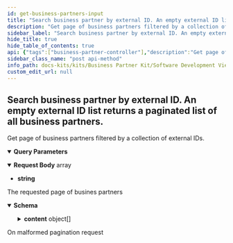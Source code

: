 ```yaml
---
id: get-business-partners-input
title: "Search business partner by external ID. An empty external ID list returns a paginated list of all business partners."
description: "Get page of business partners filtered by a collection of external IDs."
sidebar_label: "Search business partner by external ID. An empty external ID list returns a paginated list of all business partners."
hide_title: true
hide_table_of_contents: true
api: {"tags":["business-partner-controller"],"description":"Get page of business partners filtered by a collection of external IDs.","operationId":"getBusinessPartnersInput","parameters":[{"name":"page","in":"query","description":"Number of page to get results from","required":false,"schema":{"minimum":0,"type":"string","default":"0"}},{"name":"size","in":"query","description":"Size of each page","required":false,"schema":{"maximum":100,"minimum":0,"type":"string","default":"10"}}],"requestBody":{"content":{"application/json":{"schema":{"type":"array","items":{"type":"string"}}}}},"responses":{"200":{"description":"The requested page of busines partners","content":{"application/json":{"schema":{"required":["content","contentSize","page","totalElements","totalPages"],"type":"object","properties":{"totalElements":{"type":"integer","description":"Total number of all results in all pages","format":"int64"},"totalPages":{"type":"integer","description":"Total number pages","format":"int32"},"page":{"type":"integer","description":"Current page number","format":"int32"},"contentSize":{"type":"integer","description":"Number of results in the page","format":"int32"},"content":{"type":"array","description":"Collection of results in the page","items":{"required":["address","bpnA","bpnL","createdAt","externalId","identifiers","isOwnCompanyData","legalEntity","nameParts","postalAddress","roles","site","states","updatedAt"],"type":"object","properties":{"externalId":{"type":"string","description":"The identifier which uniquely identifies (in the internal system landscape of the sharing member) the business partner."},"nameParts":{"type":"array","description":"The list of name parts to accommodate the different number of name fields in different systems.","items":{"type":"string"}},"identifiers":{"type":"array","description":"The list of identifiers of the business partner. Sorted and duplicates removed by the service.","items":{"type":"object","properties":{"type":{"type":"string","description":"The type of the identifier."},"value":{"type":"string","description":"The value of the identifier like “DE123465789."},"issuingBody":{"type":"string","description":"The name of the official register, where the identifier is registered. For example, a Handelsregisternummer in Germany is only valid with its corresponding Registergericht and Registerart."}}}},"states":{"type":"array","description":"The list of (temporary) states of the business partner. Sorted and duplicates removed by the service.","items":{"type":"object","properties":{"validFrom":{"type":"string","description":"Date since when the status is/was valid.","format":"date-time"},"validTo":{"type":"string","description":"Date until the status was valid, if applicable.","format":"date-time"},"type":{"type":"string","description":"The type of this specified status.","enum":["ACTIVE","INACTIVE"]}}}},"roles":{"type":"array","description":"One or more of the roles, the business partner assumes with respect to the sharing member: Supplier, Customer. Sorted and duplicates removed by the service.","items":{"type":"string","enum":["SUPPLIER","CUSTOMER","ONE_TIME_SUPPLIER","ONE_TIME_CUSTOMER"]}},"isOwnCompanyData":{"type":"boolean","description":"Indicates whether the sharing member claims (in the initial upload) the business partner to belong to the company data of the sharing member."},"legalEntity":{"required":["classifications"],"type":"object","properties":{"legalEntityBpn":{"type":"string","description":"The BPNL of the legal entity, on which the business partner provides a view."},"legalName":{"type":"string","description":"The name of the legal entity, on which the business partner provides a view, according to official registers."},"shortName":{"type":"string","description":"The abbreviated name of the legal entity, on which the business partner provides a view."},"legalForm":{"type":"string","description":"The legal form of the legal entity, on which the business partner provides a view."},"classifications":{"type":"array","description":"The list of classifications of the business partner, such as a specific industry. Sorted and duplicates removed by the service.","items":{"type":"object","properties":{"type":{"type":"string","description":"Type of classification.","enum":["NACE","NAF","NAICS","SIC"]},"code":{"type":"string","description":"The identifier of the class belonging to the classification."},"value":{"type":"string","description":"The name of the class belonging to the classification."}}}}},"description":"The legal entity, on which the business partner provides a view."},"site":{"type":"object","properties":{"siteBpn":{"type":"string","description":"The BPNS of the site, on which the business partner provides a view."},"name":{"type":"string","description":"The name of the site, on which the business partner provides a view. This is not according to official registers but according to the name the owner chooses."}},"description":"The site, on which the business partner provides a view."},"address":{"required":["alternativePostalAddress","physicalPostalAddress"],"type":"object","properties":{"addressBpn":{"type":"string","description":"The BPNA of the address, on which the business partner provides a view."},"name":{"type":"string","description":"The name of the address, on which the business partner provides a view. This is not according to official registers but according to the name the sharing members agree on, such as the name of a gate or any other additional names that designate the address in common parlance."},"addressType":{"type":"string","description":"One of the address types: Legal Address, Site Main Address, Legal and Site Main Address, Additional Address. ","enum":["LegalAndSiteMainAddress","LegalAddress","SiteMainAddress","AdditionalAddress"]},"physicalPostalAddress":{"type":"object","properties":{"geographicCoordinates":{"required":["latitude","longitude"],"type":"object","properties":{"longitude":{"type":"number","description":"Longitude coordinate","format":"float"},"latitude":{"type":"number","description":"Latitude coordinate","format":"float"},"altitude":{"type":"number","description":"Altitude, if applicable","format":"float"}},"description":"The exact location of the physical postal address in latitude, longitude, and altitude."},"country":{"type":"string","description":"The 2-digit country code of the physical postal address according to ISO 3166-1.","enum":["UNDEFINED","AC","AD","AE","AF","AG","AI","AL","AM","AN","AO","AQ","AR","AS","AT","AU","AW","AX","AZ","BA","BB","BD","BE","BF","BG","BH","BI","BJ","BL","BM","BN","BO","BQ","BR","BS","BT","BU","BV","BW","BY","BZ","CA","CC","CD","CF","CG","CH","CI","CK","CL","CM","CN","CO","CP","CR","CS","CU","CV","CW","CX","CY","CZ","DE","DG","DJ","DK","DM","DO","DZ","EA","EC","EE","EG","EH","ER","ES","ET","EU","EZ","FI","FJ","FK","FM","FO","FR","FX","GA","GB","GD","GE","GF","GG","GH","GI","GL","GM","GN","GP","GQ","GR","GS","GT","GU","GW","GY","HK","HM","HN","HR","HT","HU","IC","ID","IE","IL","IM","IN","IO","IQ","IR","IS","IT","JE","JM","JO","JP","KE","KG","KH","KI","KM","KN","KP","KR","KW","KY","KZ","LA","LB","LC","LI","LK","LR","LS","LT","LU","LV","LY","MA","MC","MD","ME","MF","MG","MH","MK","ML","MM","MN","MO","MP","MQ","MR","MS","MT","MU","MV","MW","MX","MY","MZ","NA","NC","NE","NF","NG","NI","NL","NO","NP","NR","NT","NU","NZ","OM","PA","PE","PF","PG","PH","PK","PL","PM","PN","PR","PS","PT","PW","PY","QA","RE","RO","RS","RU","RW","SA","SB","SC","SD","SE","SF","SG","SH","SI","SJ","SK","SL","SM","SN","SO","SR","SS","ST","SU","SV","SX","SY","SZ","TA","TC","TD","TF","TG","TH","TJ","TK","TL","TM","TN","TO","TP","TR","TT","TV","TW","TZ","UA","UG","UK","UM","US","UY","UZ","VA","VC","VE","VG","VI","VN","VU","WF","WS","XI","XU","XK","YE","YT","YU","ZA","ZM","ZR","ZW"]},"administrativeAreaLevel1":{"type":"string","description":"The 2-digit country subdivision code according to ISO 3166-2, such as a region within a country."},"administrativeAreaLevel2":{"type":"string","description":"The name of the locally regulated secondary country subdivision of the physical postal address, such as county within a country."},"administrativeAreaLevel3":{"type":"string","description":"The name of the locally regulated tertiary country subdivision of the physical address, such as townships within a country."},"postalCode":{"type":"string","description":"The alphanumeric identifier (sometimes including spaces or punctuation) of the physical postal address for the purpose of sorting mail, synonyms:postcode, post code, PIN or ZIP code."},"city":{"type":"string","description":"The name of the city of the physical postal address, synonyms: town, village, municipality."},"district":{"type":"string","description":"The name of the district of the physical postal address which divides the city in several smaller areas."},"street":{"type":"object","properties":{"namePrefix":{"type":"string","description":"The street related information, which is usually printed before the official street name on an address label."},"additionalNamePrefix":{"type":"string","description":"The additional street related information, which is usually printed before the official street name on an address label."},"name":{"type":"string","description":"The name of the street."},"nameSuffix":{"type":"string","description":"The street related information, which is usually printed after the official street name on an address label."},"additionalNameSuffix":{"type":"string","description":"The additional street related information, which is usually printed after the official street name on an address label."},"houseNumber":{"type":"string","description":"The number representing the exact location of a building within the street."},"houseNumberSupplement":{"type":"string"},"milestone":{"type":"string","description":"The number representing the exact location of an addressed object within a street without house numbers, such as within long roads."},"direction":{"type":"string","description":"The cardinal direction describing where the exit to the location of the addressed object on large highways / motorways is located, such as Highway 101 South."}},"description":"The street of the physical postal address, synonyms: road, avenue, lane, boulevard, highway"},"companyPostalCode":{"type":"string","description":"The company postal code of the physical postal address, which is sometimes required for large companies."},"industrialZone":{"type":"string","description":"The industrial zone of the physical postal address, designating an area for industrial development, synonym: industrial area."},"building":{"type":"string","description":"The alphanumeric identifier of the building addressed by the physical postal address."},"floor":{"type":"string","description":"The number of a floor in the building addressed by the physical postal address, synonym: level."},"door":{"type":"string","description":"The number of a door in the building on the respective floor addressed by the physical postal address, synonyms: room, suite."}},"description":"A physical postal address describes the physical location of an office, warehouse, gate, etc."},"alternativePostalAddress":{"type":"object","properties":{"geographicCoordinates":{"required":["latitude","longitude"],"type":"object","properties":{"longitude":{"type":"number","description":"Longitude coordinate","format":"float"},"latitude":{"type":"number","description":"Latitude coordinate","format":"float"},"altitude":{"type":"number","description":"Altitude, if applicable","format":"float"}},"description":"The exact location of the physical postal address in latitude, longitude, and altitude."},"country":{"type":"string","description":"The 2-digit country code of the physical postal address according to ISO 3166-1.","enum":["UNDEFINED","AC","AD","AE","AF","AG","AI","AL","AM","AN","AO","AQ","AR","AS","AT","AU","AW","AX","AZ","BA","BB","BD","BE","BF","BG","BH","BI","BJ","BL","BM","BN","BO","BQ","BR","BS","BT","BU","BV","BW","BY","BZ","CA","CC","CD","CF","CG","CH","CI","CK","CL","CM","CN","CO","CP","CR","CS","CU","CV","CW","CX","CY","CZ","DE","DG","DJ","DK","DM","DO","DZ","EA","EC","EE","EG","EH","ER","ES","ET","EU","EZ","FI","FJ","FK","FM","FO","FR","FX","GA","GB","GD","GE","GF","GG","GH","GI","GL","GM","GN","GP","GQ","GR","GS","GT","GU","GW","GY","HK","HM","HN","HR","HT","HU","IC","ID","IE","IL","IM","IN","IO","IQ","IR","IS","IT","JE","JM","JO","JP","KE","KG","KH","KI","KM","KN","KP","KR","KW","KY","KZ","LA","LB","LC","LI","LK","LR","LS","LT","LU","LV","LY","MA","MC","MD","ME","MF","MG","MH","MK","ML","MM","MN","MO","MP","MQ","MR","MS","MT","MU","MV","MW","MX","MY","MZ","NA","NC","NE","NF","NG","NI","NL","NO","NP","NR","NT","NU","NZ","OM","PA","PE","PF","PG","PH","PK","PL","PM","PN","PR","PS","PT","PW","PY","QA","RE","RO","RS","RU","RW","SA","SB","SC","SD","SE","SF","SG","SH","SI","SJ","SK","SL","SM","SN","SO","SR","SS","ST","SU","SV","SX","SY","SZ","TA","TC","TD","TF","TG","TH","TJ","TK","TL","TM","TN","TO","TP","TR","TT","TV","TW","TZ","UA","UG","UK","UM","US","UY","UZ","VA","VC","VE","VG","VI","VN","VU","WF","WS","XI","XU","XK","YE","YT","YU","ZA","ZM","ZR","ZW"]},"administrativeAreaLevel1":{"type":"string","description":"The 2-digit country subdivision code according to ISO 3166-2, such as a region within a country."},"postalCode":{"type":"string","description":"The alphanumeric identifier (sometimes including spaces or punctuation) of the physical postal address for the purpose of sorting mail, synonyms:postcode, post code, PIN or ZIP code."},"city":{"type":"string","description":"The name of the city of the physical postal address, synonyms: town, village, municipality."},"deliveryServiceType":{"type":"string","description":"One of the alternative postal address types: P.O. box, private bag, boite postale.","enum":["PO_BOX","PRIVATE_BAG","BOITE_POSTALE"]},"deliveryServiceQualifier":{"type":"string","description":"The qualifier uniquely identifying the delivery service endpoint of the alternative postal address in conjunction with the delivery service number. In some countries for example, entering a P.O. box number, postal code and city is not sufficient to uniquely identify a P.O. box, because the same P.O. box number is assigned multiple times in some cities."},"deliveryServiceNumber":{"type":"string","description":"The number indicating the delivery service endpoint of the alternative postal address to which the delivery is to be delivered, such as a P.O. box number or a private bag number."}},"description":"An alternative postal address describes an alternative way of delivery for example if the goods are to be picked up somewhere else."}},"description":"The address, on which the business partner provides a view. "},"createdAt":{"type":"string","description":"The date when the data record has been created.","format":"date-time"},"updatedAt":{"type":"string","description":"The date when the data record has been last updated.","format":"date-time"}},"description":"Generic business partner with external id"}}},"description":"Paginated collection of results"}}}},"400":{"description":"On malformed pagination request"}},"method":"post","path":"/api/catena/input/business-partners/search","servers":[{"url":"http://localhost:8081","description":"Generated server url"}],"jsonRequestBodyExample":["string"],"info":{"title":"Business Partner Data Management Gate","description":"A gate for a member to share business partner data with CatenaX","version":"5.0.1-SNAPSHOT"},"postman":{"name":"Search business partner by external ID. An empty external ID list returns a paginated list of all business partners.","description":{"content":"Get page of business partners filtered by a collection of external IDs.","type":"text/plain"},"url":{"path":["api","catena","input","business-partners","search"],"host":["{{baseUrl}}"],"query":[{"disabled":false,"description":{"content":"Number of page to get results from","type":"text/plain"},"key":"page","value":""},{"disabled":false,"description":{"content":"Size of each page","type":"text/plain"},"key":"size","value":""}],"variable":[]},"header":[{"key":"Content-Type","value":"application/json"},{"key":"Accept","value":"application/json"}],"method":"POST","body":{"mode":"raw","raw":"\"\"","options":{"raw":{"language":"json"}}}}}
sidebar_class_name: "post api-method"
info_path: docs-kits/kits/Business Partner Kit/Software Development View/Gate Api/business-partner-data-management-gate
custom_edit_url: null
---
```



## Search business partner by external ID. An empty external ID list returns a paginated list of all business partners.



Get page of business partners filtered by a collection of external IDs.

<details style={{"marginBottom":"1rem"}} data-collapsed={false} open={true}><summary style={{}}><strong>Query Parameters</strong></summary><div><ul><ParamsItem className={"paramsItem"} param={{"name":"page","in":"query","description":"Number of page to get results from","required":false,"schema":{"minimum":0,"type":"string","default":"0"}}}></ParamsItem><ParamsItem className={"paramsItem"} param={{"name":"size","in":"query","description":"Size of each page","required":false,"schema":{"maximum":100,"minimum":0,"type":"string","default":"10"}}}></ParamsItem></ul></div></details><MimeTabs><TabItem label={"application/json"} value={"application/json-schema"}><details style={{}} data-collapsed={false} open={true}><summary style={{"textAlign":"left"}}><strong>Request Body</strong><span style={{"opacity":"0.6"}}> array</span></summary><div style={{"textAlign":"left","marginLeft":"1rem"}}></div><ul style={{"marginLeft":"1rem"}}><li><div><strong>string</strong></div></li></ul></details></TabItem></MimeTabs><div><ApiTabs><TabItem label={"200"} value={"200"}><div>

The requested page of busines partners

</div><div><MimeTabs schemaType={"response"}><TabItem label={"application/json"} value={"application/json"}><SchemaTabs><TabItem label={"Schema"} value={"Schema"}><details style={{}} data-collapsed={false} open={true}><summary style={{"textAlign":"left"}}><strong>Schema</strong></summary><div style={{"textAlign":"left","marginLeft":"1rem"}}></div><ul style={{"marginLeft":"1rem"}}><SchemaItem collapsible={false} name={"totalElements"} required={false} deprecated={undefined} schemaDescription={"Total number of all results in all pages"} schemaName={"int64"} qualifierMessage={undefined} defaultValue={undefined}></SchemaItem><SchemaItem collapsible={false} name={"totalPages"} required={false} deprecated={undefined} schemaDescription={"Total number pages"} schemaName={"int32"} qualifierMessage={undefined} defaultValue={undefined}></SchemaItem><SchemaItem collapsible={false} name={"page"} required={false} deprecated={undefined} schemaDescription={"Current page number"} schemaName={"int32"} qualifierMessage={undefined} defaultValue={undefined}></SchemaItem><SchemaItem collapsible={false} name={"contentSize"} required={false} deprecated={undefined} schemaDescription={"Number of results in the page"} schemaName={"int32"} qualifierMessage={undefined} defaultValue={undefined}></SchemaItem><SchemaItem collapsible={true} className={"schemaItem"}><details style={{}}><summary style={{}}><strong>content</strong><span style={{"opacity":"0.6"}}> object[]</span></summary><div style={{"marginLeft":"1rem"}}><div style={{"marginTop":".5rem","marginBottom":".5rem"}}>

Collection of results in the page

</div><SchemaItem collapsible={false} name={"externalId"} required={false} deprecated={undefined} schemaDescription={"The identifier which uniquely identifies (in the internal system landscape of the sharing member) the business partner."} schemaName={"string"} qualifierMessage={undefined} defaultValue={undefined}></SchemaItem><SchemaItem collapsible={false} name={"nameParts"} required={false} deprecated={undefined} schemaDescription={"The list of name parts to accommodate the different number of name fields in different systems."} schemaName={"string[]"} qualifierMessage={undefined} defaultValue={undefined}></SchemaItem><SchemaItem collapsible={true} className={"schemaItem"}><details style={{}}><summary style={{}}><strong>identifiers</strong><span style={{"opacity":"0.6"}}> object[]</span></summary><div style={{"marginLeft":"1rem"}}><div style={{"marginTop":".5rem","marginBottom":".5rem"}}>

The list of identifiers of the business partner. Sorted and duplicates removed by the service.

</div><SchemaItem collapsible={false} name={"type"} required={false} deprecated={undefined} schemaDescription={"The type of the identifier."} schemaName={"string"} qualifierMessage={undefined} defaultValue={undefined}></SchemaItem><SchemaItem collapsible={false} name={"value"} required={false} deprecated={undefined} schemaDescription={"The value of the identifier like “DE123465789."} schemaName={"string"} qualifierMessage={undefined} defaultValue={undefined}></SchemaItem><SchemaItem collapsible={false} name={"issuingBody"} required={false} deprecated={undefined} schemaDescription={"The name of the official register, where the identifier is registered. For example, a Handelsregisternummer in Germany is only valid with its corresponding Registergericht and Registerart."} schemaName={"string"} qualifierMessage={undefined} defaultValue={undefined}></SchemaItem></div></details></SchemaItem><SchemaItem collapsible={true} className={"schemaItem"}><details style={{}}><summary style={{}}><strong>states</strong><span style={{"opacity":"0.6"}}> object[]</span></summary><div style={{"marginLeft":"1rem"}}><div style={{"marginTop":".5rem","marginBottom":".5rem"}}>

The list of (temporary) states of the business partner. Sorted and duplicates removed by the service.

</div><SchemaItem collapsible={false} name={"validFrom"} required={false} deprecated={undefined} schemaDescription={"Date since when the status is/was valid."} schemaName={"date-time"} qualifierMessage={undefined} defaultValue={undefined}></SchemaItem><SchemaItem collapsible={false} name={"validTo"} required={false} deprecated={undefined} schemaDescription={"Date until the status was valid, if applicable."} schemaName={"date-time"} qualifierMessage={undefined} defaultValue={undefined}></SchemaItem><SchemaItem collapsible={false} name={"type"} required={false} deprecated={undefined} schemaDescription={"The type of this specified status."} schemaName={"string"} qualifierMessage={"**Possible values:** [`ACTIVE`, `INACTIVE`]"} defaultValue={undefined}></SchemaItem></div></details></SchemaItem><SchemaItem collapsible={false} name={"roles"} required={false} deprecated={undefined} schemaDescription={"One or more of the roles, the business partner assumes with respect to the sharing member: Supplier, Customer. Sorted and duplicates removed by the service."} schemaName={"string[]"} qualifierMessage={"**Possible values:** [`SUPPLIER`, `CUSTOMER`, `ONE_TIME_SUPPLIER`, `ONE_TIME_CUSTOMER`]"} defaultValue={undefined}></SchemaItem><SchemaItem collapsible={false} name={"isOwnCompanyData"} required={false} deprecated={undefined} schemaDescription={"Indicates whether the sharing member claims (in the initial upload) the business partner to belong to the company data of the sharing member."} schemaName={"boolean"} qualifierMessage={undefined} defaultValue={undefined}></SchemaItem><SchemaItem collapsible={true} className={"schemaItem"}><details style={{}}><summary style={{}}><strong>legalEntity</strong><span style={{"opacity":"0.6"}}> object</span></summary><div style={{"marginLeft":"1rem"}}><div style={{"marginTop":".5rem","marginBottom":".5rem"}}>

The legal entity, on which the business partner provides a view.

</div><SchemaItem collapsible={false} name={"legalEntityBpn"} required={false} deprecated={undefined} schemaDescription={"The BPNL of the legal entity, on which the business partner provides a view."} schemaName={"string"} qualifierMessage={undefined} defaultValue={undefined}></SchemaItem><SchemaItem collapsible={false} name={"legalName"} required={false} deprecated={undefined} schemaDescription={"The name of the legal entity, on which the business partner provides a view, according to official registers."} schemaName={"string"} qualifierMessage={undefined} defaultValue={undefined}></SchemaItem><SchemaItem collapsible={false} name={"shortName"} required={false} deprecated={undefined} schemaDescription={"The abbreviated name of the legal entity, on which the business partner provides a view."} schemaName={"string"} qualifierMessage={undefined} defaultValue={undefined}></SchemaItem><SchemaItem collapsible={false} name={"legalForm"} required={false} deprecated={undefined} schemaDescription={"The legal form of the legal entity, on which the business partner provides a view."} schemaName={"string"} qualifierMessage={undefined} defaultValue={undefined}></SchemaItem><SchemaItem collapsible={true} className={"schemaItem"}><details style={{}}><summary style={{}}><strong>classifications</strong><span style={{"opacity":"0.6"}}> object[]</span></summary><div style={{"marginLeft":"1rem"}}><div style={{"marginTop":".5rem","marginBottom":".5rem"}}>

The list of classifications of the business partner, such as a specific industry. Sorted and duplicates removed by the service.

</div><SchemaItem collapsible={false} name={"type"} required={false} deprecated={undefined} schemaDescription={"Type of classification."} schemaName={"string"} qualifierMessage={"**Possible values:** [`NACE`, `NAF`, `NAICS`, `SIC`]"} defaultValue={undefined}></SchemaItem><SchemaItem collapsible={false} name={"code"} required={false} deprecated={undefined} schemaDescription={"The identifier of the class belonging to the classification."} schemaName={"string"} qualifierMessage={undefined} defaultValue={undefined}></SchemaItem><SchemaItem collapsible={false} name={"value"} required={false} deprecated={undefined} schemaDescription={"The name of the class belonging to the classification."} schemaName={"string"} qualifierMessage={undefined} defaultValue={undefined}></SchemaItem></div></details></SchemaItem></div></details></SchemaItem><SchemaItem collapsible={true} className={"schemaItem"}><details style={{}}><summary style={{}}><strong>site</strong><span style={{"opacity":"0.6"}}> object</span></summary><div style={{"marginLeft":"1rem"}}><div style={{"marginTop":".5rem","marginBottom":".5rem"}}>

The site, on which the business partner provides a view.

</div><SchemaItem collapsible={false} name={"siteBpn"} required={false} deprecated={undefined} schemaDescription={"The BPNS of the site, on which the business partner provides a view."} schemaName={"string"} qualifierMessage={undefined} defaultValue={undefined}></SchemaItem><SchemaItem collapsible={false} name={"name"} required={false} deprecated={undefined} schemaDescription={"The name of the site, on which the business partner provides a view. This is not according to official registers but according to the name the owner chooses."} schemaName={"string"} qualifierMessage={undefined} defaultValue={undefined}></SchemaItem></div></details></SchemaItem><SchemaItem collapsible={true} className={"schemaItem"}><details style={{}}><summary style={{}}><strong>address</strong><span style={{"opacity":"0.6"}}> object</span></summary><div style={{"marginLeft":"1rem"}}><div style={{"marginTop":".5rem","marginBottom":".5rem"}}>

The address, on which the business partner provides a view. 

</div><SchemaItem collapsible={false} name={"addressBpn"} required={false} deprecated={undefined} schemaDescription={"The BPNA of the address, on which the business partner provides a view."} schemaName={"string"} qualifierMessage={undefined} defaultValue={undefined}></SchemaItem><SchemaItem collapsible={false} name={"name"} required={false} deprecated={undefined} schemaDescription={"The name of the address, on which the business partner provides a view. This is not according to official registers but according to the name the sharing members agree on, such as the name of a gate or any other additional names that designate the address in common parlance."} schemaName={"string"} qualifierMessage={undefined} defaultValue={undefined}></SchemaItem><SchemaItem collapsible={false} name={"addressType"} required={false} deprecated={undefined} schemaDescription={"One of the address types: Legal Address, Site Main Address, Legal and Site Main Address, Additional Address. "} schemaName={"string"} qualifierMessage={"**Possible values:** [`LegalAndSiteMainAddress`, `LegalAddress`, `SiteMainAddress`, `AdditionalAddress`]"} defaultValue={undefined}></SchemaItem><SchemaItem collapsible={true} className={"schemaItem"}><details style={{}}><summary style={{}}><strong>physicalPostalAddress</strong><span style={{"opacity":"0.6"}}> object</span></summary><div style={{"marginLeft":"1rem"}}><div style={{"marginTop":".5rem","marginBottom":".5rem"}}>

A physical postal address describes the physical location of an office, warehouse, gate, etc.

</div><SchemaItem collapsible={true} className={"schemaItem"}><details style={{}}><summary style={{}}><strong>geographicCoordinates</strong><span style={{"opacity":"0.6"}}> object</span></summary><div style={{"marginLeft":"1rem"}}><div style={{"marginTop":".5rem","marginBottom":".5rem"}}>

The exact location of the physical postal address in latitude, longitude, and altitude.

</div><SchemaItem collapsible={false} name={"longitude"} required={false} deprecated={undefined} schemaDescription={"Longitude coordinate"} schemaName={"float"} qualifierMessage={undefined} defaultValue={undefined}></SchemaItem><SchemaItem collapsible={false} name={"latitude"} required={false} deprecated={undefined} schemaDescription={"Latitude coordinate"} schemaName={"float"} qualifierMessage={undefined} defaultValue={undefined}></SchemaItem><SchemaItem collapsible={false} name={"altitude"} required={false} deprecated={undefined} schemaDescription={"Altitude, if applicable"} schemaName={"float"} qualifierMessage={undefined} defaultValue={undefined}></SchemaItem></div></details></SchemaItem><SchemaItem collapsible={false} name={"country"} required={false} deprecated={undefined} schemaDescription={"The 2-digit country code of the physical postal address according to ISO 3166-1."} schemaName={"string"} qualifierMessage={"**Possible values:** [`UNDEFINED`, `AC`, `AD`, `AE`, `AF`, `AG`, `AI`, `AL`, `AM`, `AN`, `AO`, `AQ`, `AR`, `AS`, `AT`, `AU`, `AW`, `AX`, `AZ`, `BA`, `BB`, `BD`, `BE`, `BF`, `BG`, `BH`, `BI`, `BJ`, `BL`, `BM`, `BN`, `BO`, `BQ`, `BR`, `BS`, `BT`, `BU`, `BV`, `BW`, `BY`, `BZ`, `CA`, `CC`, `CD`, `CF`, `CG`, `CH`, `CI`, `CK`, `CL`, `CM`, `CN`, `CO`, `CP`, `CR`, `CS`, `CU`, `CV`, `CW`, `CX`, `CY`, `CZ`, `DE`, `DG`, `DJ`, `DK`, `DM`, `DO`, `DZ`, `EA`, `EC`, `EE`, `EG`, `EH`, `ER`, `ES`, `ET`, `EU`, `EZ`, `FI`, `FJ`, `FK`, `FM`, `FO`, `FR`, `FX`, `GA`, `GB`, `GD`, `GE`, `GF`, `GG`, `GH`, `GI`, `GL`, `GM`, `GN`, `GP`, `GQ`, `GR`, `GS`, `GT`, `GU`, `GW`, `GY`, `HK`, `HM`, `HN`, `HR`, `HT`, `HU`, `IC`, `ID`, `IE`, `IL`, `IM`, `IN`, `IO`, `IQ`, `IR`, `IS`, `IT`, `JE`, `JM`, `JO`, `JP`, `KE`, `KG`, `KH`, `KI`, `KM`, `KN`, `KP`, `KR`, `KW`, `KY`, `KZ`, `LA`, `LB`, `LC`, `LI`, `LK`, `LR`, `LS`, `LT`, `LU`, `LV`, `LY`, `MA`, `MC`, `MD`, `ME`, `MF`, `MG`, `MH`, `MK`, `ML`, `MM`, `MN`, `MO`, `MP`, `MQ`, `MR`, `MS`, `MT`, `MU`, `MV`, `MW`, `MX`, `MY`, `MZ`, `NA`, `NC`, `NE`, `NF`, `NG`, `NI`, `NL`, `NO`, `NP`, `NR`, `NT`, `NU`, `NZ`, `OM`, `PA`, `PE`, `PF`, `PG`, `PH`, `PK`, `PL`, `PM`, `PN`, `PR`, `PS`, `PT`, `PW`, `PY`, `QA`, `RE`, `RO`, `RS`, `RU`, `RW`, `SA`, `SB`, `SC`, `SD`, `SE`, `SF`, `SG`, `SH`, `SI`, `SJ`, `SK`, `SL`, `SM`, `SN`, `SO`, `SR`, `SS`, `ST`, `SU`, `SV`, `SX`, `SY`, `SZ`, `TA`, `TC`, `TD`, `TF`, `TG`, `TH`, `TJ`, `TK`, `TL`, `TM`, `TN`, `TO`, `TP`, `TR`, `TT`, `TV`, `TW`, `TZ`, `UA`, `UG`, `UK`, `UM`, `US`, `UY`, `UZ`, `VA`, `VC`, `VE`, `VG`, `VI`, `VN`, `VU`, `WF`, `WS`, `XI`, `XU`, `XK`, `YE`, `YT`, `YU`, `ZA`, `ZM`, `ZR`, `ZW`]"} defaultValue={undefined}></SchemaItem><SchemaItem collapsible={false} name={"administrativeAreaLevel1"} required={false} deprecated={undefined} schemaDescription={"The 2-digit country subdivision code according to ISO 3166-2, such as a region within a country."} schemaName={"string"} qualifierMessage={undefined} defaultValue={undefined}></SchemaItem><SchemaItem collapsible={false} name={"administrativeAreaLevel2"} required={false} deprecated={undefined} schemaDescription={"The name of the locally regulated secondary country subdivision of the physical postal address, such as county within a country."} schemaName={"string"} qualifierMessage={undefined} defaultValue={undefined}></SchemaItem><SchemaItem collapsible={false} name={"administrativeAreaLevel3"} required={false} deprecated={undefined} schemaDescription={"The name of the locally regulated tertiary country subdivision of the physical address, such as townships within a country."} schemaName={"string"} qualifierMessage={undefined} defaultValue={undefined}></SchemaItem><SchemaItem collapsible={false} name={"postalCode"} required={false} deprecated={undefined} schemaDescription={"The alphanumeric identifier (sometimes including spaces or punctuation) of the physical postal address for the purpose of sorting mail, synonyms:postcode, post code, PIN or ZIP code."} schemaName={"string"} qualifierMessage={undefined} defaultValue={undefined}></SchemaItem><SchemaItem collapsible={false} name={"city"} required={false} deprecated={undefined} schemaDescription={"The name of the city of the physical postal address, synonyms: town, village, municipality."} schemaName={"string"} qualifierMessage={undefined} defaultValue={undefined}></SchemaItem><SchemaItem collapsible={false} name={"district"} required={false} deprecated={undefined} schemaDescription={"The name of the district of the physical postal address which divides the city in several smaller areas."} schemaName={"string"} qualifierMessage={undefined} defaultValue={undefined}></SchemaItem><SchemaItem collapsible={true} className={"schemaItem"}><details style={{}}><summary style={{}}><strong>street</strong><span style={{"opacity":"0.6"}}> object</span></summary><div style={{"marginLeft":"1rem"}}><div style={{"marginTop":".5rem","marginBottom":".5rem"}}>

The street of the physical postal address, synonyms: road, avenue, lane, boulevard, highway

</div><SchemaItem collapsible={false} name={"namePrefix"} required={false} deprecated={undefined} schemaDescription={"The street related information, which is usually printed before the official street name on an address label."} schemaName={"string"} qualifierMessage={undefined} defaultValue={undefined}></SchemaItem><SchemaItem collapsible={false} name={"additionalNamePrefix"} required={false} deprecated={undefined} schemaDescription={"The additional street related information, which is usually printed before the official street name on an address label."} schemaName={"string"} qualifierMessage={undefined} defaultValue={undefined}></SchemaItem><SchemaItem collapsible={false} name={"name"} required={false} deprecated={undefined} schemaDescription={"The name of the street."} schemaName={"string"} qualifierMessage={undefined} defaultValue={undefined}></SchemaItem><SchemaItem collapsible={false} name={"nameSuffix"} required={false} deprecated={undefined} schemaDescription={"The street related information, which is usually printed after the official street name on an address label."} schemaName={"string"} qualifierMessage={undefined} defaultValue={undefined}></SchemaItem><SchemaItem collapsible={false} name={"additionalNameSuffix"} required={false} deprecated={undefined} schemaDescription={"The additional street related information, which is usually printed after the official street name on an address label."} schemaName={"string"} qualifierMessage={undefined} defaultValue={undefined}></SchemaItem><SchemaItem collapsible={false} name={"houseNumber"} required={false} deprecated={undefined} schemaDescription={"The number representing the exact location of a building within the street."} schemaName={"string"} qualifierMessage={undefined} defaultValue={undefined}></SchemaItem><SchemaItem collapsible={false} name={"houseNumberSupplement"} required={false} deprecated={undefined} schemaDescription={undefined} schemaName={"string"} qualifierMessage={undefined} defaultValue={undefined}></SchemaItem><SchemaItem collapsible={false} name={"milestone"} required={false} deprecated={undefined} schemaDescription={"The number representing the exact location of an addressed object within a street without house numbers, such as within long roads."} schemaName={"string"} qualifierMessage={undefined} defaultValue={undefined}></SchemaItem><SchemaItem collapsible={false} name={"direction"} required={false} deprecated={undefined} schemaDescription={"The cardinal direction describing where the exit to the location of the addressed object on large highways / motorways is located, such as Highway 101 South."} schemaName={"string"} qualifierMessage={undefined} defaultValue={undefined}></SchemaItem></div></details></SchemaItem><SchemaItem collapsible={false} name={"companyPostalCode"} required={false} deprecated={undefined} schemaDescription={"The company postal code of the physical postal address, which is sometimes required for large companies."} schemaName={"string"} qualifierMessage={undefined} defaultValue={undefined}></SchemaItem><SchemaItem collapsible={false} name={"industrialZone"} required={false} deprecated={undefined} schemaDescription={"The industrial zone of the physical postal address, designating an area for industrial development, synonym: industrial area."} schemaName={"string"} qualifierMessage={undefined} defaultValue={undefined}></SchemaItem><SchemaItem collapsible={false} name={"building"} required={false} deprecated={undefined} schemaDescription={"The alphanumeric identifier of the building addressed by the physical postal address."} schemaName={"string"} qualifierMessage={undefined} defaultValue={undefined}></SchemaItem><SchemaItem collapsible={false} name={"floor"} required={false} deprecated={undefined} schemaDescription={"The number of a floor in the building addressed by the physical postal address, synonym: level."} schemaName={"string"} qualifierMessage={undefined} defaultValue={undefined}></SchemaItem><SchemaItem collapsible={false} name={"door"} required={false} deprecated={undefined} schemaDescription={"The number of a door in the building on the respective floor addressed by the physical postal address, synonyms: room, suite."} schemaName={"string"} qualifierMessage={undefined} defaultValue={undefined}></SchemaItem></div></details></SchemaItem><SchemaItem collapsible={true} className={"schemaItem"}><details style={{}}><summary style={{}}><strong>alternativePostalAddress</strong><span style={{"opacity":"0.6"}}> object</span></summary><div style={{"marginLeft":"1rem"}}><div style={{"marginTop":".5rem","marginBottom":".5rem"}}>

An alternative postal address describes an alternative way of delivery for example if the goods are to be picked up somewhere else.

</div><SchemaItem collapsible={true} className={"schemaItem"}><details style={{}}><summary style={{}}><strong>geographicCoordinates</strong><span style={{"opacity":"0.6"}}> object</span></summary><div style={{"marginLeft":"1rem"}}><div style={{"marginTop":".5rem","marginBottom":".5rem"}}>

The exact location of the physical postal address in latitude, longitude, and altitude.

</div><SchemaItem collapsible={false} name={"longitude"} required={false} deprecated={undefined} schemaDescription={"Longitude coordinate"} schemaName={"float"} qualifierMessage={undefined} defaultValue={undefined}></SchemaItem><SchemaItem collapsible={false} name={"latitude"} required={false} deprecated={undefined} schemaDescription={"Latitude coordinate"} schemaName={"float"} qualifierMessage={undefined} defaultValue={undefined}></SchemaItem><SchemaItem collapsible={false} name={"altitude"} required={false} deprecated={undefined} schemaDescription={"Altitude, if applicable"} schemaName={"float"} qualifierMessage={undefined} defaultValue={undefined}></SchemaItem></div></details></SchemaItem><SchemaItem collapsible={false} name={"country"} required={false} deprecated={undefined} schemaDescription={"The 2-digit country code of the physical postal address according to ISO 3166-1."} schemaName={"string"} qualifierMessage={"**Possible values:** [`UNDEFINED`, `AC`, `AD`, `AE`, `AF`, `AG`, `AI`, `AL`, `AM`, `AN`, `AO`, `AQ`, `AR`, `AS`, `AT`, `AU`, `AW`, `AX`, `AZ`, `BA`, `BB`, `BD`, `BE`, `BF`, `BG`, `BH`, `BI`, `BJ`, `BL`, `BM`, `BN`, `BO`, `BQ`, `BR`, `BS`, `BT`, `BU`, `BV`, `BW`, `BY`, `BZ`, `CA`, `CC`, `CD`, `CF`, `CG`, `CH`, `CI`, `CK`, `CL`, `CM`, `CN`, `CO`, `CP`, `CR`, `CS`, `CU`, `CV`, `CW`, `CX`, `CY`, `CZ`, `DE`, `DG`, `DJ`, `DK`, `DM`, `DO`, `DZ`, `EA`, `EC`, `EE`, `EG`, `EH`, `ER`, `ES`, `ET`, `EU`, `EZ`, `FI`, `FJ`, `FK`, `FM`, `FO`, `FR`, `FX`, `GA`, `GB`, `GD`, `GE`, `GF`, `GG`, `GH`, `GI`, `GL`, `GM`, `GN`, `GP`, `GQ`, `GR`, `GS`, `GT`, `GU`, `GW`, `GY`, `HK`, `HM`, `HN`, `HR`, `HT`, `HU`, `IC`, `ID`, `IE`, `IL`, `IM`, `IN`, `IO`, `IQ`, `IR`, `IS`, `IT`, `JE`, `JM`, `JO`, `JP`, `KE`, `KG`, `KH`, `KI`, `KM`, `KN`, `KP`, `KR`, `KW`, `KY`, `KZ`, `LA`, `LB`, `LC`, `LI`, `LK`, `LR`, `LS`, `LT`, `LU`, `LV`, `LY`, `MA`, `MC`, `MD`, `ME`, `MF`, `MG`, `MH`, `MK`, `ML`, `MM`, `MN`, `MO`, `MP`, `MQ`, `MR`, `MS`, `MT`, `MU`, `MV`, `MW`, `MX`, `MY`, `MZ`, `NA`, `NC`, `NE`, `NF`, `NG`, `NI`, `NL`, `NO`, `NP`, `NR`, `NT`, `NU`, `NZ`, `OM`, `PA`, `PE`, `PF`, `PG`, `PH`, `PK`, `PL`, `PM`, `PN`, `PR`, `PS`, `PT`, `PW`, `PY`, `QA`, `RE`, `RO`, `RS`, `RU`, `RW`, `SA`, `SB`, `SC`, `SD`, `SE`, `SF`, `SG`, `SH`, `SI`, `SJ`, `SK`, `SL`, `SM`, `SN`, `SO`, `SR`, `SS`, `ST`, `SU`, `SV`, `SX`, `SY`, `SZ`, `TA`, `TC`, `TD`, `TF`, `TG`, `TH`, `TJ`, `TK`, `TL`, `TM`, `TN`, `TO`, `TP`, `TR`, `TT`, `TV`, `TW`, `TZ`, `UA`, `UG`, `UK`, `UM`, `US`, `UY`, `UZ`, `VA`, `VC`, `VE`, `VG`, `VI`, `VN`, `VU`, `WF`, `WS`, `XI`, `XU`, `XK`, `YE`, `YT`, `YU`, `ZA`, `ZM`, `ZR`, `ZW`]"} defaultValue={undefined}></SchemaItem><SchemaItem collapsible={false} name={"administrativeAreaLevel1"} required={false} deprecated={undefined} schemaDescription={"The 2-digit country subdivision code according to ISO 3166-2, such as a region within a country."} schemaName={"string"} qualifierMessage={undefined} defaultValue={undefined}></SchemaItem><SchemaItem collapsible={false} name={"postalCode"} required={false} deprecated={undefined} schemaDescription={"The alphanumeric identifier (sometimes including spaces or punctuation) of the physical postal address for the purpose of sorting mail, synonyms:postcode, post code, PIN or ZIP code."} schemaName={"string"} qualifierMessage={undefined} defaultValue={undefined}></SchemaItem><SchemaItem collapsible={false} name={"city"} required={false} deprecated={undefined} schemaDescription={"The name of the city of the physical postal address, synonyms: town, village, municipality."} schemaName={"string"} qualifierMessage={undefined} defaultValue={undefined}></SchemaItem><SchemaItem collapsible={false} name={"deliveryServiceType"} required={false} deprecated={undefined} schemaDescription={"One of the alternative postal address types: P.O. box, private bag, boite postale."} schemaName={"string"} qualifierMessage={"**Possible values:** [`PO_BOX`, `PRIVATE_BAG`, `BOITE_POSTALE`]"} defaultValue={undefined}></SchemaItem><SchemaItem collapsible={false} name={"deliveryServiceQualifier"} required={false} deprecated={undefined} schemaDescription={"The qualifier uniquely identifying the delivery service endpoint of the alternative postal address in conjunction with the delivery service number. In some countries for example, entering a P.O. box number, postal code and city is not sufficient to uniquely identify a P.O. box, because the same P.O. box number is assigned multiple times in some cities."} schemaName={"string"} qualifierMessage={undefined} defaultValue={undefined}></SchemaItem><SchemaItem collapsible={false} name={"deliveryServiceNumber"} required={false} deprecated={undefined} schemaDescription={"The number indicating the delivery service endpoint of the alternative postal address to which the delivery is to be delivered, such as a P.O. box number or a private bag number."} schemaName={"string"} qualifierMessage={undefined} defaultValue={undefined}></SchemaItem></div></details></SchemaItem></div></details></SchemaItem><SchemaItem collapsible={false} name={"createdAt"} required={false} deprecated={undefined} schemaDescription={"The date when the data record has been created."} schemaName={"date-time"} qualifierMessage={undefined} defaultValue={undefined}></SchemaItem><SchemaItem collapsible={false} name={"updatedAt"} required={false} deprecated={undefined} schemaDescription={"The date when the data record has been last updated."} schemaName={"date-time"} qualifierMessage={undefined} defaultValue={undefined}></SchemaItem></div></details></SchemaItem></ul></details></TabItem><TabItem label={"Example (from schema)"} value={"Example (from schema)"}><ResponseSamples responseExample={"{\n  \"totalElements\": 0,\n  \"totalPages\": 0,\n  \"page\": 0,\n  \"contentSize\": 0,\n  \"content\": [\n    {\n      \"externalId\": \"string\",\n      \"nameParts\": [\n        \"string\"\n      ],\n      \"identifiers\": [\n        {\n          \"type\": \"string\",\n          \"value\": \"string\",\n          \"issuingBody\": \"string\"\n        }\n      ],\n      \"states\": [\n        {\n          \"validFrom\": \"2024-02-22\",\n          \"validTo\": \"2024-02-22\",\n          \"type\": \"ACTIVE\"\n        }\n      ],\n      \"roles\": [\n        \"SUPPLIER\"\n      ],\n      \"isOwnCompanyData\": true,\n      \"legalEntity\": {\n        \"legalEntityBpn\": \"string\",\n        \"legalName\": \"string\",\n        \"shortName\": \"string\",\n        \"legalForm\": \"string\",\n        \"classifications\": [\n          {\n            \"type\": \"NACE\",\n            \"code\": \"string\",\n            \"value\": \"string\"\n          }\n        ]\n      },\n      \"site\": {\n        \"siteBpn\": \"string\",\n        \"name\": \"string\"\n      },\n      \"address\": {\n        \"addressBpn\": \"string\",\n        \"name\": \"string\",\n        \"addressType\": \"LegalAndSiteMainAddress\",\n        \"physicalPostalAddress\": {\n          \"geographicCoordinates\": {\n            \"longitude\": 0,\n            \"latitude\": 0,\n            \"altitude\": 0\n          },\n          \"country\": \"UNDEFINED\",\n          \"administrativeAreaLevel1\": \"string\",\n          \"administrativeAreaLevel2\": \"string\",\n          \"administrativeAreaLevel3\": \"string\",\n          \"postalCode\": \"string\",\n          \"city\": \"string\",\n          \"district\": \"string\",\n          \"street\": {\n            \"namePrefix\": \"string\",\n            \"additionalNamePrefix\": \"string\",\n            \"name\": \"string\",\n            \"nameSuffix\": \"string\",\n            \"additionalNameSuffix\": \"string\",\n            \"houseNumber\": \"string\",\n            \"houseNumberSupplement\": \"string\",\n            \"milestone\": \"string\",\n            \"direction\": \"string\"\n          },\n          \"companyPostalCode\": \"string\",\n          \"industrialZone\": \"string\",\n          \"building\": \"string\",\n          \"floor\": \"string\",\n          \"door\": \"string\"\n        },\n        \"alternativePostalAddress\": {\n          \"geographicCoordinates\": {\n            \"longitude\": 0,\n            \"latitude\": 0,\n            \"altitude\": 0\n          },\n          \"country\": \"UNDEFINED\",\n          \"administrativeAreaLevel1\": \"string\",\n          \"postalCode\": \"string\",\n          \"city\": \"string\",\n          \"deliveryServiceType\": \"PO_BOX\",\n          \"deliveryServiceQualifier\": \"string\",\n          \"deliveryServiceNumber\": \"string\"\n        }\n      },\n      \"createdAt\": \"2024-02-22\",\n      \"updatedAt\": \"2024-02-22\"\n    }\n  ]\n}"} language={"json"}></ResponseSamples></TabItem></SchemaTabs></TabItem></MimeTabs></div></TabItem><TabItem label={"400"} value={"400"}><div>

On malformed pagination request

</div><div></div></TabItem></ApiTabs></div>
      